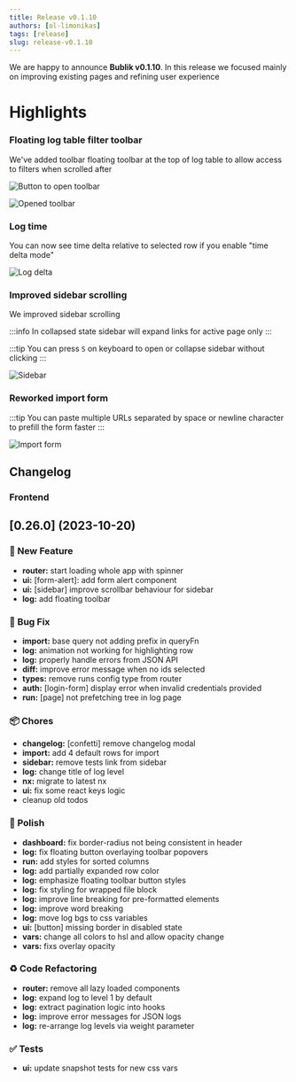 ```yaml
---
title: Release v0.1.10
authors: [ol-limonikas]
tags: [release]
slug: release-v0.1.10
---
```


We are happy to announce **Bublik v0.1.10**.
In this release we focused mainly on improving existing pages and refining user experience

<!--truncate-->

# Highlights

### Floating log table filter toolbar

We've added toolbar floating toolbar at the top of log table to allow access to filters when scrolled after

![Button to open toolbar](./img/toolbar-1.png)

![Opened toolbar](./img/toolbar-2.png)

### Log time

You can now see time delta relative to selected row if you enable "time delta mode"

![Log delta](./img/delta-1.png)

### Improved sidebar scrolling

We improved sidebar scrolling

:::info
In collapsed state sidebar will expand links for active page only
:::

:::tip
You can press `S` on keyboard to open or collapse sidebar without clicking
:::

![Sidebar](./img/sidebar-1.png)

### Reworked import form

:::tip
You can paste multiple URLs separated by space or newline character to prefill the form faster
:::

![Import form](./img/import-form-1.png)

## Changelog

### Frontend

## [0.26.0] (2023-10-20)

### 🚀 New Feature

- **router:** start loading whole app with spinner
- **ui:** [form-alert]: add form alert component
- **ui:** [sidebar] improve scrollbar behaviour for sidebar
- **log:** add floating toolbar

### 🐛 Bug Fix

- **import:** base query not adding prefix in queryFn
- **log:** animation not working for highlighting row
- **log:** properly handle errors from JSON API
- **diff:** improve error message when no ids selected
- **types:** remove runs config type from router
- **auth:** [login-form] display error when invalid credentials provided
- **run:** [page] not prefetching tree in log page

### 📦 Chores

- **changelog:** [confetti] remove changelog modal
- **import:** add 4 default rows for import
- **sidebar:** remove tests link from sidebar
- **log:** change title of log level
- **nx:** migrate to latest nx
- **ui:** fix some react keys logic
- cleanup old todos

### 💅 Polish

- **dashboard:** fix border-radius not being consistent in header
- **log:** fix floating button overlaying toolbar popovers
- **run:** add styles for sorted columns
- **log:** add partially expanded row color
- **log:** emphasize floating toolbar button styles
- **log:** fix styling for wrapped file block
- **log:** improve line breaking for pre-formatted elements
- **log:** improve word breaking
- **log:** move log bgs to css variables
- **ui:** [button] missing border in disabled state
- **vars:** change all colors to hsl and allow opacity change
- **vars:** fixs overlay opacity

### ♻ Code Refactoring

- **router:** remove all lazy loaded components
- **log:** expand log to level 1 by default
- **log:** extract pagination logic into hooks
- **log:** improve error messages for JSON logs
- **log:** re-arrange log levels via weight parameter

### ✅ Tests

- **ui:** update snapshot tests for new css vars
